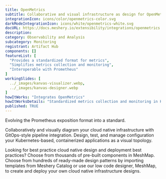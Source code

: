 ---
title: OpenMetrics
subtitle: Collaborative and visual infrastructure as design for OpenMetrics
integrationIcon: icons/color/openmetrics-color.svg
darkModeIntegrationIcon: icons/white/openmetrics-white.svg
docURL: https://docs.meshery.io/extensibility/integrations/openmetrics
description: 
category: Observability and Analysis
subcategory: Monitoring
registrant: Artifact Hub
components: []
featureList: [
  "Provides a standardized format for metrics",
  "Simplifies metrics collection and monitoring",
  "Interoperable with Prometheus"
]
workingSlides: [
  ../_images/kanvas-visualizer.webp,
  ../_images/kanvas-designer.webp
]
howItWorks: "Integrates OpenMetrics"
howItWorksDetails: "Standardized metrics collection and monitoring in Kubernetes"
published: TRUE
---
<p>
Evolving the Prometheus exposition format into a standard.
</p>
<p>
    Collaboratively and visually diagram your cloud native infrastructure with GitOps-style pipeline integration. Design, test, and manage configuration your Kubernetes-based, containerized applications as a visual topology.
</p>
<p>
    Looking for best practice cloud native design and deployment best practices? Choose from thousands of pre-built components in MeshMap. Choose from hundreds of ready-made design patterns by importing templates from Meshery Catalog or use our low code designer, MeshMap, to create and deploy your own cloud native infrastructure designs.
</p>
